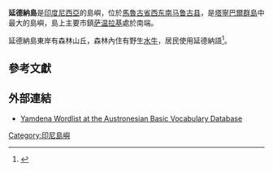 {{noteTA
|T=zh-cn:扬德纳岛; zh-hant:延德納島
|1=zh-cn:扬德纳; zh-hant:延德納
}}
{{Infobox islands
| name = -{zh-cn:扬德纳岛; zh-hant:延德納島}-
| image name =
| image caption =
| map         = Indonesia
| map_caption = 扬德纳岛（印度尼西亚）
| native name =
| native name link =
| location = [[东南亚|东南亚]]
| coordinates= {{coord|7|36|S|131|25|E|type:isle_region:ID_scale:1000000|display=inline,title}}
| archipelago = [[塔宁巴尔群岛|塔宁巴尔群岛]]
| total islands =
| major islands =
| area km2 =
| highest mount =
| elevation m =
| country = [[印度尼西亚|印度尼西亚]]
| country admin divisions title =
| country admin divisions =
| country largest city = [[萨温拉基|萨温拉基]]
| country largest city population =
| population =
| population as of =
| density km2 =
| ethnic groups =
}}

'''延德納島'''是[[印度尼西亞|印度尼西亞]]的島嶼，位於[[馬魯古省|馬魯古省]][[西东南马鲁古县|西东南马鲁古县]]，是[[塔寧巴爾群島|塔寧巴爾群島]]中最大的島嶼，島上主要市鎮[[萨温拉基|萨温拉基]]處於南端。

延德納島東岸有森林山丘，森林內住有野生[[水牛|水牛]]，居民使用延德納語<ref>{{Cite web |url=http://language.psy.auckland.ac.nz/austronesian/language.php?id=78 |title=Yamdena Wordlist at the Austronesian Basic Vocabulary Database |access-date=2010-11-04 |archive-url=https://web.archive.org/web/20100526205017/http://language.psy.auckland.ac.nz/austronesian/language.php?id=78 |archive-date=2010-05-26 |dead-url=yes }}</ref>。
==參考文獻==
<references/>

==外部連結==
* [https://web.archive.org/web/20100526205017/http://language.psy.auckland.ac.nz/austronesian/language.php?id=78 Yamdena Wordlist at the Austronesian Basic Vocabulary Database]

[[Category:印尼島嶼|Category:印尼島嶼]]

{{Indonesia-stub}}